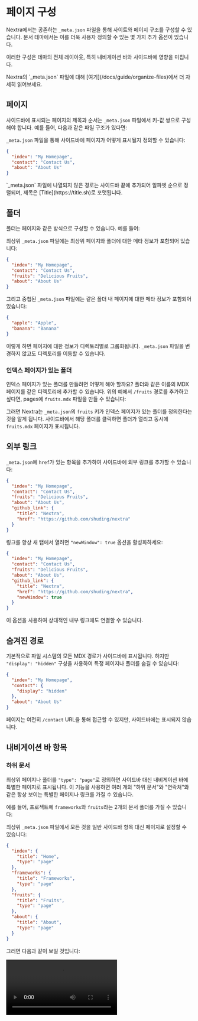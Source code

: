 # 페이지 구성

Nextra에서는 공존하는 `_meta.json` 파일을 통해 사이트와 페이지 구조를 구성할 수 있습니다. 문서 테마에서는 이를 더욱 사용자 정의할 수 있는 몇 가지 추가 옵션이 있습니다.

이러한 구성은 테마의 전체 레이아웃, 특히 내비게이션 바와 사이드바에 영향을 미칩니다.


<Callout>
  Nextra의 `_meta.json` 파일에 대해 [여기](/docs/guide/organize-files)에서 더
  자세히 읽어보세요.
</Callout>

## 페이지

사이드바에 표시되는 페이지의 제목과 순서는 `_meta.json` 파일에서 키-값 쌍으로 구성해야 합니다. 예를 들어, 다음과 같은 파일 구조가 있다면:

<FileTree>
  <FileTree.Folder name="pages" defaultOpen>
    <FileTree.File name="_meta.json" />
    <FileTree.File name="about.mdx" />
    <FileTree.File name="contact.mdx" />
    <FileTree.File name="index.mdx" />
  </FileTree.Folder>
</FileTree>

`_meta.json` 파일을 통해 사이드바에 페이지가 어떻게 표시될지 정의할 수 있습니다:

```json filename="_meta.json"
{
  "index": "My Homepage",
  "contact": "Contact Us",
  "about": "About Us"
}
```

<Callout>
  `_meta.json` 파일에 나열되지 않은 경로는 사이드바 끝에 추가되어 알파벳 순으로
  정렬되며, 제목은 [Title](https://title.sh)로 포맷됩니다.
</Callout>

## 폴더

폴더는 페이지와 같은 방식으로 구성할 수 있습니다. 예를 들어:

<FileTree>
  <FileTree.Folder name="pages" defaultOpen>
    <FileTree.Folder name="fruits" defaultOpen>
      <FileTree.File name="_meta.json" />
      <FileTree.File name="apple.mdx" />
      <FileTree.File name="banana.mdx" />
    </FileTree.Folder>
    <FileTree.File name="_meta.json" />
    <FileTree.File name="about.mdx" />
    <FileTree.File name="contact.mdx" />
    <FileTree.File name="index.mdx" />
  </FileTree.Folder>
</FileTree>

최상위 `_meta.json` 파일에는 최상위 페이지와 폴더에 대한 메타 정보가 포함되어 있습니다:

```json filename="pages/_meta.json"
{
  "index": "My Homepage",
  "contact": "Contact Us",
  "fruits": "Delicious Fruits",
  "about": "About Us"
}
```

그리고 중첩된 `_meta.json` 파일에는 같은 폴더 내 페이지에 대한 메타 정보가 포함되어 있습니다:

```json filename="pages/fruits/_meta.json"
{
  "apple": "Apple",
  "banana": "Banana"
}
```

이렇게 하면 페이지에 대한 정보가 디렉토리별로 그룹화됩니다. `_meta.json` 파일을 변경하지 않고도 디렉토리를 이동할 수 있습니다.

### 인덱스 페이지가 있는 폴더

인덱스 페이지가 있는 폴더를 만들려면 어떻게 해야 할까요? 폴더와 같은 이름의 MDX 페이지를 같은 디렉토리에 추가할 수 있습니다. 위의 예에서 `/fruits` 경로를 추가하고 싶다면, pages에 `fruits.mdx` 파일을 만들 수 있습니다:

<FileTree>
  <FileTree.Folder name="pages" defaultOpen>
    <FileTree.Folder name="fruits" defaultOpen>
      <FileTree.File name="_meta.json" />
      <FileTree.File name="apple.mdx" />
      <FileTree.File name="banana.mdx" />
    </FileTree.Folder>
    <FileTree.File name="_meta.json" />
    <FileTree.File name="about.mdx" />
    <FileTree.File name="contact.mdx" />
    <FileTree.File name="fruits.mdx" active />
    <FileTree.File name="index.mdx" />
  </FileTree.Folder>
</FileTree>

그러면 Nextra는 `_meta.json`의 `fruits` 키가 인덱스 페이지가 있는 폴더를 정의한다는 것을 알게 됩니다. 사이드바에서 해당 폴더를 클릭하면 폴더가 열리고 동시에 `fruits.mdx` 페이지가 표시됩니다.

## 외부 링크

`_meta.json`에 `href`가 있는 항목을 추가하여 사이드바에 외부 링크를 추가할 수 있습니다:

```json filename="pages/_meta.json" {6-9}
{
  "index": "My Homepage",
  "contact": "Contact Us",
  "fruits": "Delicious Fruits",
  "about": "About Us",
  "github_link": {
    "title": "Nextra",
    "href": "https://github.com/shuding/nextra"
  }
}
```

링크를 항상 새 탭에서 열려면 `"newWindow": true` 옵션을 활성화하세요:

```json filename="pages/_meta.json" {9}
{
  "index": "My Homepage",
  "contact": "Contact Us",
  "fruits": "Delicious Fruits",
  "about": "About Us",
  "github_link": {
    "title": "Nextra",
    "href": "https://github.com/shuding/nextra",
    "newWindow": true
  }
}
```

<Callout>이 옵션을 사용하여 상대적인 내부 링크에도 연결할 수 있습니다.</Callout>

## 숨겨진 경로

기본적으로 파일 시스템의 모든 MDX 경로가 사이드바에 표시됩니다. 하지만 `"display": "hidden"` 구성을 사용하여 특정 페이지나 폴더를 숨길 수 있습니다:

```json filename="pages/_meta.json" {4}
{
  "index": "My Homepage",
  "contact": {
    "display": "hidden"
  },
  "about": "About Us"
}
```

페이지는 여전히 `/contact` URL을 통해 접근할 수 있지만, 사이드바에는 표시되지 않습니다.

## 내비게이션 바 항목

### 하위 문서

최상위 페이지나 폴더를 `"type": "page"`로 정의하면 사이드바 대신 내비게이션 바에 특별한 페이지로 표시됩니다. 이 기능을 사용하면 여러 개의 "하위 문서"와 "연락처"와 같은 항상 보이는 특별한 페이지나 링크를 가질 수 있습니다.

예를 들어, 프로젝트에 `frameworks`와 `fruits`라는 2개의 문서 폴더를 가질 수 있습니다:

<FileTree>
  <FileTree.Folder name="pages" defaultOpen>
    <FileTree.Folder name="frameworks" defaultOpen>
      <FileTree.File name="react.mdx" />
      <FileTree.File name="svelte.mdx" />
      <FileTree.File name="vue.mdx" />
    </FileTree.Folder>
    <FileTree.Folder name="fruits" defaultOpen>
      <FileTree.File name="apple.mdx" />
      <FileTree.File name="banana.mdx" />
    </FileTree.Folder>
    <FileTree.File name="_meta.json" />
    <FileTree.File name="about.mdx" />
    <FileTree.File name="index.mdx" />
  </FileTree.Folder>
</FileTree>

최상위 `_meta.json` 파일에서 모든 것을 일반 사이드바 항목 대신 페이지로 설정할 수 있습니다:

```json filename="pages/_meta.json"
{
  "index": {
    "title": "Home",
    "type": "page"
  },
  "frameworks": {
    "title": "Frameworks",
    "type": "page"
  },
  "fruits": {
    "title": "Fruits",
    "type": "page"
  },
  "about": {
    "title": "About",
    "type": "page"
  }
}
```

그러면 다음과 같이 보일 것입니다:

<Video src="/assets/docs/sub-docs.mp4" />

<div className="mt-4 text-center text-sm">
  [StackBlitz에서 라이브 예제 보기
  ↗](https://stackblitz.com/edit/nextra-2-docs-eszspq?file=pages%2F_meta.json)
</div>

[`"display": "hidden"`](#hidden-routes) 옵션을 사용하여 `홈`과 같은 링크를 내비게이션 바에서 숨길 수도 있습니다.

### 메뉴

`"type": "menu"`와 `"items"` 옵션을 사용하여 내비게이션 바에 메뉴를 추가할 수도 있습니다:

<Screenshot src={menuImage} alt="내비게이션 바 메뉴" />

<div className="mt-8 text-center text-sm">
  [StackBlitz에서 라이브 예제 보기
  ↗](https://stackblitz.com/edit/nextra-2-docs-2qopvp?file=pages%2F_meta.json)
</div>

```json filename="pages/_meta.json"
{
  "company": {
    "title": "Company",
    "type": "menu",
    "items": {
      "about": {
        "title": "About",
        "href": "/about"
      },
      "contact": {
        "title": "Contact Us",
        "href": "mailto:hi@example.com"
      }
    }
  }
}
```

### 링크

[외부 링크](#external-links) 옵션과 마찬가지로 내비게이션 바에도 외부 링크를 가질 수 있습니다:

```json filename="pages/_meta.json"
{
  "index": {
    "title": "Home",
    "type": "page"
  },
  "about": {
    "title": "About",
    "type": "page"
  },
  "contact": {
    "title": "Contact Us",
    "type": "page",
    "href": "https://example.com/contact",
    "newWindow": true
  }
}
```

## 폴백 (Fallbacks)

위의 [하위 문서](#sub-docs) 예제에서는 모든 페이지에 대해 `"type": "page"` 옵션을 정의해야 했습니다. 이를 더 쉽게 하기 위해 `"*"` 키를 사용하여 이 폴더의 모든 항목에 대한 폴백 구성을 정의할 수 있습니다:

```json filename="pages/_meta.json" {2-4}
{
  "*": {
    "type": "page"
  },
  "index": "홈",
  "frameworks": "프레임워크",
  "fruits": "과일",
  "about": "소개"
}
```

이는 모든 항목에 `"type": "page"`가 설정된 것과 동일합니다.

## 구분자

`"type": "separator"`를 가진 "플레이스홀더" 항목을 사용하여 사이드바의 항목 사이에 구분선을 만들 수 있습니다:

```json filename="_meta.json"
{
  "index": "My Homepage",
  "---": {
    "type": "separator"
  },
  "contact": "Contact Us"
}
```

<Callout>
  [`sidebar.titleComponent`](/docs/docs-theme/theme-configuration#sidebar) 테마
  옵션과 함께 사이드바의 제목과 구분선의 모양을 사용자 정의할 수 있습니다.
</Callout>

## 고급

### 테마 컴포넌트

`"theme"` 옵션을 사용하여 각 페이지의 테마를 구성할 수 있습니다. 예를 들어, 특정 페이지에 대해 특정 컴포넌트를 비활성화하거나 활성화할 수 있습니다:

```json filename="pages/_meta.json"
{
  "index": {
    "title": "Home",
    "theme": {
      "breadcrumb": false,
      "footer": true,
      "sidebar": false,
      "toc": true,
      "pagination": false
    }
  }
}
```

이 옵션은 폴더에 설정된 경우 모든 하위 페이지에 상속됩니다.

### 레이아웃

기본적으로 각 페이지는 테마 구성에서 `"layout": "default"`를 가지고 있으며, 이는 기본 동작입니다.

#### Raw 레이아웃

기본적으로 Nextra는 MDX 콘텐츠(`h1`, `h2`, `h3` 등)를 테마가 적용된 컴포넌트로 렌더링하고, 콘텐츠 컨테이너 안에 넣습니다. `"raw"` 레이아웃을 사용하면 Nextra가 콘텐츠에 어떤 스타일도 주입하지 않도록 할 수 있습니다:

```json filename="pages/_meta.json" {5}
{
  "index": {
    "title": "Home",
    "theme": {
      "layout": "raw"
    }
  }
}
```

#### Full 레이아웃

일부 페이지를 전체 컨테이너 너비와 높이로 렌더링하면서도 다른 모든 스타일은 유지하고 싶을 수 있습니다. 이를 위해 `"full"` 레이아웃을 사용할 수 있습니다:

```json filename="pages/_meta.json" {5}
{
  "index": {
    "title": "Home",
    "theme": {
      "layout": "full"
    }
  }
}
```

### 타이포그래피

`"typesetting"` 옵션은 글꼴 특성, 제목 스타일, `li`와 `code`와 같은 컴포넌트의 타이포그래피 세부 사항을 제어합니다. 문서 테마에서는 `"default"`와 `"article"` 타이포그래피를 사용할 수 있습니다.

기본 설정은 대부분의 경우(예: 문서)에 적합하지만, `"article"` 타이포그래피를 사용하여 우아한 기사 페이지처럼 보이게 할 수 있습니다:

```json filename="pages/_meta.json" {5}
{
  "about": {
    "title": "회사 소개",
    "theme": {
      "typesetting": "article"
    }
  }
}
```

<div className="mt-4 text-center text-sm">
  [StackBlitz에서 라이브 예제 보기
  ↗](https://stackblitz.com/edit/nextra-2-docs-hg77h3?file=pages%2F_meta.json,pages%2Findex.mdx)
</div>
